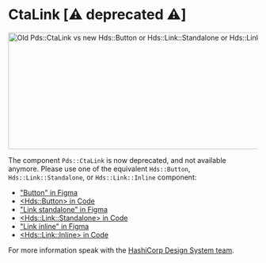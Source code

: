 
<Meta title="Deprecated / CtaLink (Deprecated)" />

# CtaLink [⚠️ deprecated ⚠️]

<img alt="Old Pds::CtaLink vs new Hds::Button or Hds::Link::Standalone or Hds::Link::Inline" src={ImageFile} width="900" height="235" />

The component `Pds::CtaLink` is now deprecated, and not available anymore. Please use one of the equivalent `Hds::Button`, `Hds::Link::Standalone`, or `Hds::Link::Inline` component:
- ["Button" in Figma](https://www.figma.com/file/noyY6dUMDYjmySpHcMjhkN/HDS-Product---Components?node-id=2340%3A21001&)
- [&lt;Hds::Button&gt; in Code](https://helios.hashicorp.design/components/button)
- ["Link standalone" in Figma](https://www.figma.com/file/noyY6dUMDYjmySpHcMjhkN/HDS-Product---Components?node-id=2365%3A21590)
- [&lt;Hds::Link::Standalone&gt; in Code](https://helios.hashicorp.design/components/link/standalone)
- ["Link inline" in Figma](https://www.figma.com/file/noyY6dUMDYjmySpHcMjhkN/HDS-Product---Components?node-id=2365%3A21590)
- [&lt;Hds::Link::Inline&gt; in Code](https://helios.hashicorp.design/components/link/inline)

For more information speak with the [HashiCorp Design System team](https://hashicorp.slack.com/archives/C7KTUHNUS).